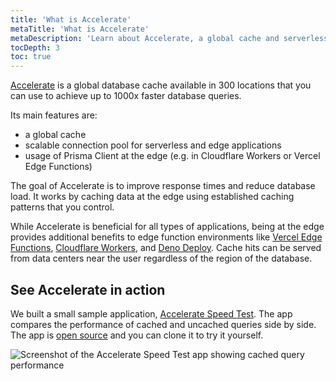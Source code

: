 ```yaml
---
title: 'What is Accelerate'
metaTitle: 'What is Accelerate'
metaDescription: 'Learn about Accelerate, a global cache and serverless connection pool that makes your database queries faster.'
tocDepth: 3
toc: true
---
```


<TopBlock>

[Accelerate](https://www.prisma.io/data-platform/accelerate) is a global database cache available in 300 locations that you can use to achieve up to 1000x faster database queries.

Its main features are:

- a global cache
- scalable connection pool for serverless and edge applications
- usage of Prisma Client at the edge (e.g. in Cloudflare Workers or Vercel Edge Functions)

The goal of Accelerate is to improve response times and reduce database load. It works by caching data at the edge using established caching patterns that you control.

While Accelerate is beneficial for all types of applications, being at the edge provides additional benefits to edge function environments like [Vercel Edge Functions](https://vercel.com/docs/concepts/functions/edge-functions), [Cloudflare Workers](https://workers.cloudflare.com/), and [Deno Deploy](https://deno.com/deploy). Cache hits can be served from data centers near the user regardless of the region of the database.

</TopBlock>

## See Accelerate in action

We built a small sample application, [Accelerate Speed Test](https://accelerate-speed-test.prisma.io/). The app compares the performance of cached and uncached queries side by side. The app is [open source](https://github.com/prisma/accelerate-speed-test) and you can clone it to try it yourself.

![Screenshot of the Accelerate Speed Test app showing cached query performance](/img/accelerate/accelerate.png)
